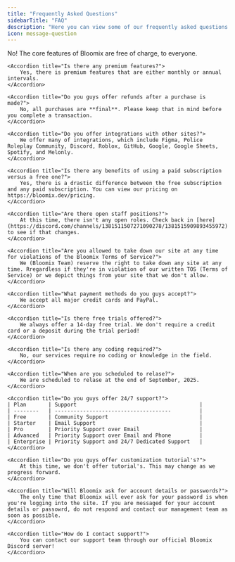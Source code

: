 ```yaml
---
title: "Frequently Asked Questions"
sidebarTitle: "FAQ"
description: "Here you can view some of our frequently asked questions with answers so you don't have to make a ticket!"
icon: message-question
---
```


<AccordionGroup>
    <Accordion title="Does Bloomix cost money to operate?">
        No! The core features of Bloomix are free of charge, to everyone.
    </Accordion>
    
    <Accordion title="Is there any premium features?">
        Yes, there is premium features that are either monthly or annual intervals.
    </Accordion>

    <Accordion title="Do you guys offer refunds after a purchase is made?">
        No, all purchases are **final**. Please keep that in mind before you complete a transaction.
    </Accordion>
    
    <Accordion title="Do you offer integrations with other sites?">
        We offer many of integrations, which include Figma, Police Roleplay Community, Discord, Roblox, GitHub, Google, Google Sheets, Spotify, and Melonly.
    </Accordion>
    
    <Accordion title="Is there any benefits of using a paid subscription versus a free one?">
        Yes, there is a drastic difference between the free subscription and any paid subscription. You can view our pricing on https://bloomix.dev/pricing.
    </Accordion>

    <Accordion title="Are there open staff positions?">
        At this time, there isn't any open roles. Check back in [here](https://discord.com/channels/1381511507271090278/1381515909893455972) to see if that changes.
    </Accordion>
    
    <Accordion title="Are you allowed to take down our site at any time for violations of the Bloomix Terms of Service?">
        We (Bloomix Team) reserve the right to take down any site at any time. Rregardless if they're in violation of our written TOS (Terms of Service) or we depict things from your site that we don't allow.
    </Accordion>
    
    <Accordion title="What payment methods do you guys accept?">
        We accept all major credit cards and PayPal.
    </Accordion>

    <Accordion title="Is there free trials offered?">
        We always offer a 14-day free trial. We don't require a credit card or a deposit during the trial period!
    </Accordion>

    <Accordion title="Is there any coding required?">
        No, our services require no coding or knowledge in the field. 
    </Accordion>

    <Accordion title="When are you scheduled to relase?">
        We are scheduled to relase at the end of September, 2025.
    </Accordion>

    <Accordion title="Do you guys offer 24/7 support?">
    | Plan       | Support                                       |
    | --------   | -------------------------------------         |    
    | Free       | Community Support                             |
    | Starter    | Email Support                                 |
    | Pro        | Priority Support over Email                   |
    | Advanced   | Priority Support over Email and Phone         |
    | Enterprise | Priority Support and 24/7 Dedicated Support   |
    </Accordion>

    <Accordion title="Do you guys offer customization tutorial's?">
        At this time, we don't offer tutorial's. This may change as we progress forward.
    </Accordion>

    <Accordion title="Will Bloomix ask for account details or passwords?">
        The only time that Bloomix will ever ask for your password is when you're logging into the site. If you are messaged for your account details or passowrd, do not respond and contact our management team as soon as possible.
    </Accordion>

    <Accordion title="How do I contact support?">
        You can contact our support team through our official Bloomix Discord server!
    </Accordion>




</AccordionGroup>